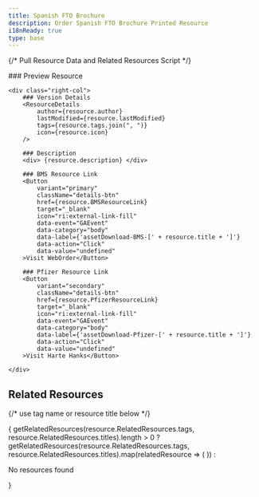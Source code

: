 ```yaml
---
title: Spanish FTO Brochure
description: Order Spanish FTO Brochure Printed Resource
i18nReady: true
type: base
---
```


{/* Pull Resource Data and Related Resources Script */}


<div class="details_wrapper">
	<div class="left-col">
		### Preview Resource
		<ResourceThumb 
			imgSrc={resource.imageSrc} 
		/>
	</div>

	<div class="right-col">
		### Version Details
		<ResourceDetails 
			author={resource.author} 
			lastModified={resource.lastModified} 
			tags={resource.tags.join(", ")} 
			icon={resource.icon}
		/>

		### Description
		<div> {resource.description} </div>

		### BMS Resource Link
		<Button 
			variant="primary" 
			className="details-btn" 
			href={resource.BMSResourceLink} 
			target="_blank" 
			icon="ri:external-link-fill"
			data-event="GAEvent" 
			data-category="body" 
			data-label={'assetDownload-BMS-[' + resource.title + ']'} 
			data-action="Click" 
			data-value="undefined"
		>Visit WebOrder</Button>

		### Pfizer Resource Link
		<Button 
			variant="secondary" 
			className="details-btn" 
			href={resource.PfizerResourceLink} 
			target="_blank" 
			icon="ri:external-link-fill"
			data-event="GAEvent" 
			data-category="body" 
			data-label={'assetDownload-Pfizer-[' + resource.title + ']'} 
			data-action="Click" 
			data-value="undefined"
		>Visit Harte Hanks</Button>

	</div>
</div>

## Related Resources
{/* use tag name or resource title below */}
<div class="resource-card-container">
        { 
          getRelatedResources(resource.RelatedResources.tags, resource.RelatedResources.titles).length > 0 ?
          getRelatedResources(resource.RelatedResources.tags, resource.RelatedResources.titles).map(relatedResource => (
            <ResourceCard {...relatedResource} />
          ))
          : <p>No resources found</p>
        }
    </div>